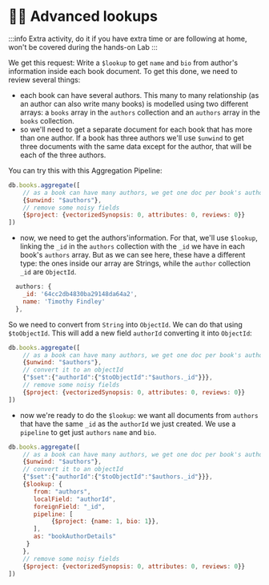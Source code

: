 # 🦸‍♂️ Advanced lookups

:::info
Extra activity, do it if you have extra time or are following at home, won't be covered during the hands-on Lab
:::

We get this request: Write a `$lookup` to get `name` and `bio` from author's information inside each book document. To get this done, we need to review several things:

- each book can have several authors. This many to many relationship (as an author can also write many books) is modelled using two different arrays: a `books` array in the `authors` collection and an `authors` array in the `books` collection.
- so we'll need to get a separate document for each book that has more than one author. If a book has three authors we'll use `$unwind` to get three documents with the same data except for the author, that will be each of the three authors.

You can try this with this Aggregation Pipeline:

```js
db.books.aggregate([
    // as a book can have many authors, we get one doc per book's author
    {$unwind: "$authors"},
    // remove some noisy fields
    {$project: {vectorizedSynopsis: 0, attributes: 0, reviews: 0}}
])
```
- now, we need to get the authors'information. For that, we'll use `$lookup`, linking the `_id` in the `authors` collection with the `_id` we have in each book's `authors` array. But as we can see here, these have a different type: the ones inside our array are Strings, while the `author` collection `_id` are `ObjectId`.

```js
  authors: {
    _id: '64cc2db4830ba29148da64a2',
    name: 'Timothy Findley'
  },
```

So we need to convert from `String` into `ObjectId`. We can do that using `$toObjectId`. This will add a new field `authorId` converting it into `ObjectId`:

```js
db.books.aggregate([
    // as a book can have many authors, we get one doc per book's author
    {$unwind: "$authors"},
    // convert it to an objectId
    {"$set":{"authorId":{"$toObjectId":"$authors._id"}}},
    // remove some noisy fields
    {$project: {vectorizedSynopsis: 0, attributes: 0, reviews: 0}}
])
```

- now we're ready to do the `$lookup`: we want all documents from `authors` that have the same `_id` as the `authorId` we just created. We use a `pipeline` to get just `authors` `name` and `bio`.

```js
db.books.aggregate([
    // as a book can have many authors, we get one doc per book's author
    {$unwind: "$authors"},
    // convert it to an objectId
    {"$set":{"authorId":{"$toObjectId":"$authors._id"}}},
    {$lookup: {
       from: "authors",
       localField: "authorId",
       foreignField: "_id",
       pipeline: [
            {$project: {name: 1, bio: 1}},
       ],
       as: "bookAuthorDetails"
     } 
    },
    // remove some noisy fields
    {$project: {vectorizedSynopsis: 0, attributes: 0, reviews: 0}}
])
```


